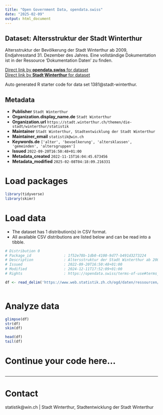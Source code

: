 ```yaml
---
title: "Open Government Data, opendata.swiss"
date: "2025-02-09"
output: html_document
---
```


## Dataset: Altersstruktur der Stadt Winterthur

Altersstruktur der Bevölkerung der Stadt Winterthur ab 2009, Endjahresstand 31. Dezember des Jahres. Eine vollständige Dokumentation ist in der Ressource 'Dokumentation Daten' zu finden.

[Direct link by **opendata.swiss** for dataset](https://opendata.swiss/de/dataset/altersstruktur-der-stadt-winterthur-ab-2014)<br>
[Direct link by **Stadt Winterthur** for dataset](https://stadt.winterthur.ch/themen/die-stadt/winterthur/statistik/bevoelkerung)

Auto generated R starter code for data set 1381@stadt-winterthur.

## Metadata

- **Publisher** `Stadt Winterthur`
- **Organization.display_name.de** `Stadt Winterthur`
- **Organization.url** `https://stadt.winterthur.ch/themen/die-stadt/winterthur/statistik`
- **Maintainer** `Stadt Winterthur, Stadtentwicklung der Stadt Winterthur`
- **Maintainer_email** `statistik@win.ch`
- **Keywords.de** `['alter', 'bevoelkerung', 'altersklassen', 'gemeinden', 'altersgruppen']`
- **Issued** `2022-09-20T16:50:48+01:00`
- **Metadata_created** `2022-11-15T16:04:45.673456`
- **Metadata_modified** `2025-02-08T04:18:09.216331`


# Load packages

```r

library(tidyverse)
library(skimr)

```

# Load data

-   The dataset has 1 distribution(s) in CSV format.
-   All available CSV distributions are listed below and can be read into a tibble.

```r

# Distribution 0
# Package_id               : 1f52e78b-1db0-4100-9d77-b491d3273224
# Description              : Altersstruktur der Stadt Winterthur ab 2009. Eine vollständige Dokumentation ist in der Ressource "Dokumentation Daten" zu finden.
# Issued                   : 2022-09-20T16:50:48+01:00
# Modified                 : 2024-12-11T17:52:09+01:00
# Rights                   : https://opendata.swiss/terms-of-use#terms_open

df <- read_delim('https://www.web.statistik.zh.ch/ogd/daten/ressourcen/KTZH_00001381_00003062.csv')



```

# Analyze data

```r

glimpse(df)
str(df)
skim(df)

head(df)
tail(df)

```

# Continue your code here...

```r

```

------------------------------------------------------------------------

# Contact

statistik@win.ch | Stadt Winterthur, Stadtentwicklung der Stadt Winterthur
